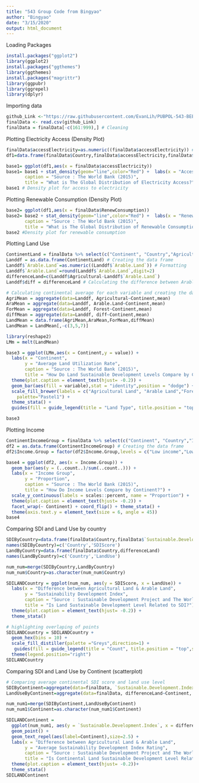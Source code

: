 ```yaml
---
title: "543 Group Code from Bingyao"
author: "Bingyao"
date: "3/15/2020"
output: html_document
---
```


Loading Packages
```r
install.packages("ggplot2")
library(ggplot2)
install.packages("ggthemes")
library(ggthemes)
install.packages("magrittr")
library(ggpubr)
library(ggrepel)
library(dplyr)
```

Importing data
```r
github_Link <-"https://raw.githubusercontent.com/EvanLih/PUBPOL-543-BEES-Project/master/Final_Data.csv"
finalData <- read.csv(github_Link)
finalData = finalData[-c(161:999),] # Cleaning
```

Plotting Electricity Access (Density Plot)
```r
finalData$accessElectricity=as.numeric((finalData$accessElectricity)) # Formatting 
df1=data.frame(finalData$Country,finalData$accessElectricity,finalData$RenewConsumption) # Creating the data frame for Electricity Access & Renewable Consumption
```
```r
base1= ggplot(df1,aes(x = finalData$accessElectricity))  
base1= base1 + stat_density(geom="line",color="Red") +  labs(x = "Access to Electricity (% of population))", y = "Density",
       caption = "Source : The World Bank (2015)",
       title = "What is The Global Distribution of Electricity Access?")   + theme(plot.caption = element_text(hjust= -0.2))+ theme_stata()
base1 # Density plot for access to electricity
```

Plotting Renewable Consumption (Density Plot)
```r
base2= ggplot(df1,aes(x = finalData$RenewConsumption))  
base2= base2 + stat_density(geom="line",color="Red") +  labs(x = "Renewable Consumption (% of total energy consumption)", y = "Density",
       caption = "Source : The World Bank (2015)",
       title = "What is The Global Distribution of Renewable Consumption?")    + theme(plot.caption = element_text(hjust= -0.2))+ theme_stata()
base2 #Density plot for renewable consumption
```

Plotting Land Use
```r
ContinentLand = finalData %>% select(c("Continent", "Country","Agricultural","Arable.Land","Forest")) 
Landdf = as.data.frame(ContinentLand) # Creating the data frame
Landdf$`Arable.Land`=as.numeric((Landdf$`Arable.Land`)) # Formatting
Landdf$`Arable.Land`=round(Landdf$`Arable.Land`,digit=2) 
differenceLand=c(Landdf$Agricultural-Landdf$`Arable.Land`)
Landdf$diff = differenceLand # Calculating the difference between Arable Land & Agricultural Land by country
```
```r
# Calculating continental average for each variable and creating the data frame
AgriMean = aggregate(data=Landdf, Agricultural~Continent,mean)
AraMean = aggregate(data=Landdf, Arable.Land~Continent,mean)
ForMean = aggregate(data=Landdf, Forest~Continent,mean)
diffMean = aggregate(data=Landdf, diff~Continent,mean)
LandMean = data.frame(AgriMean,AraMean,ForMean,diffMean)
LandMean = LandMean[,-c(3,5,7)] 
```
```r
library(reshape2)
LMm = melt(LandMean) 
```
```r
base3 = ggplot(LMm,aes(x = Continent,y = value)) + 
  labs(x = "Continent", 
       y = "Average Land Utilization Rate",
       caption = "Source : The World Bank (2015)",
       title = "How Do Land Sustainable Development Levels Compare by Continent?") +
  theme(plot.caption = element_text(hjust= -0.2)) +
  geom_bar(aes(fill = variable),stat = "identity",position = "dodge") +
  scale_fill_brewer(labels = c("Agricultural Land", "Arable Land","Forest Land","Difference between Agricultural & Arable Land"),
    palette="Pastel1") + 
  theme_stata() + 
  guides(fill = guide_legend(title = "Land Type", title.position = "top",nrow = 2))

base3
```

Plotting Income
```r
ContinentIncomeGroup = finalData %>% select(c("Continent", "Country","Income.Group"))
df2 = as.data.frame(ContinentIncomeGroup) # Creating the data frame
df2$Income.Group = factor(df2$Income.Group,levels = c("Low income","Lower middle income","Upper middle income","High income")) # Reordering income categories
```
```r
base4 = ggplot(df2, aes(x = Income.Group)) +
  geom_bar(aes(y = (..count..)/sum(..count..))) +
  labs(x = "Income Group", 
       y = "Proportion",
       caption = "Source : The World Bank (2015)",
       title = "How Do Income Levels Compare by Continent?") +
  scale_y_continuous(labels = scales::percent, name = "Proportion") +
  theme(plot.caption = element_text(hjust= -0.2)) +
  facet_wrap(~ Continent) + coord_flip() + theme_stata() +
  theme(axis.text.y = element_text(size = 6, angle = 45)) 
base4
```

Comparing SDI and Land Use by country
```r
SDIByCountry=data.frame(finalData$Country,finalData$`Sustainable.Development.Index`)
names(SDIByCountry)=c('Country','SDIScore')
LandByCountry=data.frame(finalData$Country,differenceLand)
names(LandByCountry)=c('Country','LandUse')
```
```r
num_num=merge(SDIByCountry,LandByCountry) 
num_num$Country=as.character(num_num$Country)
```
```r
SDILANDCountry = ggplot(num_num, aes(y = SDIScore, x = LandUse)) + 
  labs(x = "Difference between Agricultural Land & Arable Land", 
       y = "Sustainability Development Index",
       caption = "Source : Sustainable Development Project and The World Bank (2015)",
       title = "Is Land Sustainable Development Level Related to SDI?") +
  theme(plot.caption = element_text(hjust= -0.2)) +
  theme_stata()

# highlighting overlaping of points
SDILANDCountry = SDILANDCountry +  
  geom_hex(bins = 10) +
  scale_fill_distiller(palette ="Greys",direction=1) +
   guides(fill = guide_legend(title = "Count", title.position = "top",size=1)) +
  theme(legend.position="right")
SDILANDCountry
```
Comparing SDI and Land Use by Continent (scatterplot)
```r
# Comparing average continental SDI score and land use level
SDIByContinent=aggregate(data=finalData, `Sustainable.Development.Index`~Continent, mean)
LandUseByContinent=aggregate(data=finalData, differenceLand~Continent, mean)
```
```r
num_num1=merge(SDIByContinent,LandUseByContinent) 
num_num1$Continent=as.character(num_num1$Continent)
```
```r
SDILANDContinent = 
  ggplot(num_num1, aes(y = `Sustainable.Development.Index`, x = differenceLand)) + 
  geom_point() + 
  geom_text_repel(aes(label=Continent),size=2.5) +
  labs(x = "Difference between Agricultural Land & Arable Land", 
       y = "Average Sustainability Development Index Rating",
       caption = "Source : Sustainable Development Project and The World Bank (2015)",
       title = "Is Continental Land Sustainable Development Level Related to SDI?")+
  theme(plot.caption = element_text(hjust= -0.2))+
  theme_stata()
SDILANDContinent
```


